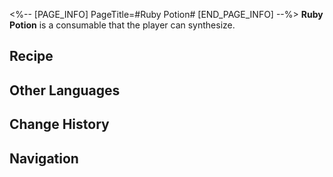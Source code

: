 <%-- [PAGE_INFO]
PageTitle=#Ruby Potion#
[END_PAGE_INFO] --%>
{{Consumable Infobox
|id          = 403002
|image       = Item Ruby Potion.png
|type        = Attack Consumables
|rarity      = 4
|effect      = When used, increase SPD of all allies by 8%, and Effect Hit Rate by 20% for the next battle.
|description = Adding water to coffee powder gets you coffee. Adding water to the mixture of Stone of The Hunt and Interdimensional Leaf plus a touch of virtual particle gives you Ruby Potion!
|effectType  = 
|effectType2 = 
|effectType3 = 
|recipe      = {{cx|Source missing}}
|source1     = [[Omni-Synthesizer]]
|source2     = 
|source3     = 
}}
{{Description|''"Ruby Potion gets you addictive to thinking fast, not to the potion itself!"''}}
'''Ruby Potion''' is a consumable that the player can synthesize.

==Recipe==
{{Recipe
|type                  = Synthesis
|group                 = Consumable
|Virtual Particle      = 3
|Stone of The Hunt     = 2
|Hard Chip of Nihility = 3
|Interdimensional Leaf = 1
|sort                  = Virtual Particle;Stone of The Hunt;Hard Chip of Nihility;Interdimensional Leaf
}}

==Other Languages==
{{Other Languages
|en   = Ruby Potion
|zhs  = 露比冲剂
|zht  = 露比沖劑
|ja   = ルビー顆粒剤
|ko   = 루비 분말
|es   = Poción rubí
|fr   = Potion rubis
|ru   = Рубиновое зелье
|th   = Ruby Potion
|vi   = Thuốc Bột Ruby
|de   = Rubin-Trank
|id   = Ruby Potion
|pt   = Poção de Rubi
}}

==Change History==
{{Change History|1.0}}

==Navigation==
{{Consumable Navbox}}